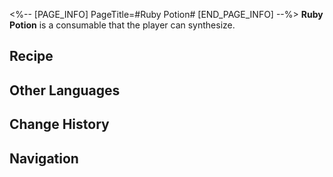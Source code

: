 <%-- [PAGE_INFO]
PageTitle=#Ruby Potion#
[END_PAGE_INFO] --%>
{{Consumable Infobox
|id          = 403002
|image       = Item Ruby Potion.png
|type        = Attack Consumables
|rarity      = 4
|effect      = When used, increase SPD of all allies by 8%, and Effect Hit Rate by 20% for the next battle.
|description = Adding water to coffee powder gets you coffee. Adding water to the mixture of Stone of The Hunt and Interdimensional Leaf plus a touch of virtual particle gives you Ruby Potion!
|effectType  = 
|effectType2 = 
|effectType3 = 
|recipe      = {{cx|Source missing}}
|source1     = [[Omni-Synthesizer]]
|source2     = 
|source3     = 
}}
{{Description|''"Ruby Potion gets you addictive to thinking fast, not to the potion itself!"''}}
'''Ruby Potion''' is a consumable that the player can synthesize.

==Recipe==
{{Recipe
|type                  = Synthesis
|group                 = Consumable
|Virtual Particle      = 3
|Stone of The Hunt     = 2
|Hard Chip of Nihility = 3
|Interdimensional Leaf = 1
|sort                  = Virtual Particle;Stone of The Hunt;Hard Chip of Nihility;Interdimensional Leaf
}}

==Other Languages==
{{Other Languages
|en   = Ruby Potion
|zhs  = 露比冲剂
|zht  = 露比沖劑
|ja   = ルビー顆粒剤
|ko   = 루비 분말
|es   = Poción rubí
|fr   = Potion rubis
|ru   = Рубиновое зелье
|th   = Ruby Potion
|vi   = Thuốc Bột Ruby
|de   = Rubin-Trank
|id   = Ruby Potion
|pt   = Poção de Rubi
}}

==Change History==
{{Change History|1.0}}

==Navigation==
{{Consumable Navbox}}